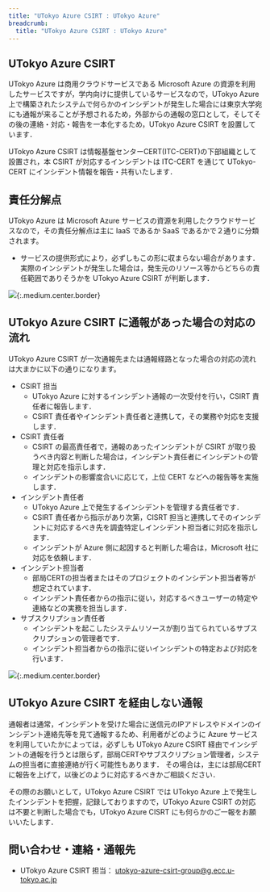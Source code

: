 ```yaml
---
title: "UTokyo Azure CSIRT : UTokyo Azure"
breadcrumb:
  title: "UTokyo Azure CSIRT : UTokyo Azure"
---
```


## UTokyo Azure CSIRT

UTokyo Azure は商用クラウドサービスである Microsoft Azure の資源を利用したサービスですが，学内向けに提供しているサービスなので，UTokyo Azure 上で構築されたシステムで何らかのインシデントが発生した場合には東京大学宛にも通報が来ることが予想されるため，外部からの通報の窓口として，そしてその後の連絡・対応・報告を一本化するため，UTokyo Azure CSIRT を設置しています．

UTokyo Azure CSIRT は情報基盤センターCERT(ITC-CERT)の下部組織として設置され，本 CSIRT が対応するインシデントは ITC-CERT を通じて UTokyo-CERT にインシデント情報を報告・共有いたします．

## 責任分解点

UTokyo Azure は Microsoft Azure サービスの資源を利用したクラウドサービスなので，その責任分解点は主に IaaS であるか SaaS であるかで２通りに分類されます。
- サービスの提供形式により，必ずしもこの形に収まらない場合があります．実際のインシデントが発生した場合は，発生元のリソース等からどちらの責任範囲でありそうかを UTokyo Azure CSIRT が判断します．

![](img/01_csirt1.png){:.medium.center.border}

## UTokyo Azure CSIRT に通報があった場合の対応の流れ

UTokyo Azure CSIRT が一次通報先または通報経路となった場合の対応の流れは大まかに以下の通りになります。

- CSIRT 担当
  - UTokyo Azure に対するインシデント通報の一次受付を行い，CSIRT 責任者に報告します．
  - CSIRT 責任者やインシデント責任者と連携して，その業務や対応を支援します．
- CSIRT 責任者
  - CSIRT の最高責任者で，通報のあったインシデントが CSIRT が取り扱うべき内容と判断した場合は，インシデント責任者にインシデントの管理と対応を指示します．
  - インシデントの影響度合いに応じて，上位 CERT などへの報告等を実施します．
- インシデント責任者
  - UTokyo Azure 上で発生するインシデントを管理する責任者です．
  - CSIRT 責任者から指示があり次第，CISRT 担当と連携してそのインシデントに対応するべき先を調査特定しインシデント担当者に対応を指示します．
  - インシデントが Azure 側に起因すると判断した場合は，Microsoft 社に対応を依頼します．
- インシデント担当者
  - 部局CERTの担当者またはそのプロジェクトのインシデント担当者等が想定されています．
  - インシデント責任者からの指示に従い，対応するべきユーザーの特定や連絡などの実務を担当します．  
- サブスクリプション責任者
  - インシデントを起こしたシステムリソースが割り当てられているサブスクリプションの管理者です．
  - インシデント担当者からの指示に従いインシデントの特定および対応を行います．

![](img/02_csirt2.png){:.medium.center.border}

## UTokyo Azure CSIRT を経由しない通報

通報者は通常，インシデントを受けた場合に送信元のIPアドレスやドメインのインシデント連絡先等を見て通報するため、利用者がどのように Azure サービスを利用していたかによっては，必ずしも UTokyo Azure CSIRT 経由でインシデントの通報を行うとは限らず，部局CERTやサブスクリプション管理者，システムの担当者に直接連絡が行く可能性もあります．
その場合は，主には部局CERTに報告を上げて，以後どのように対応するべきかご相談ください．

その際のお願いとして，UTokyo Azure CSIRT では UTokyo Azure 上で発生したインシデントを把握，記録しておりますので，UTokyo Azure CSIRT の対応は不要と判断した場合でも，UTokyo Azure CISRT にも何らかのご一報をお願いいたします．

## 問い合わせ・連絡・通報先

- UTokyo Azure CSIRT 担当： utokyo-azure-csirt-group@g.ecc.u-tokyo.ac.jp
